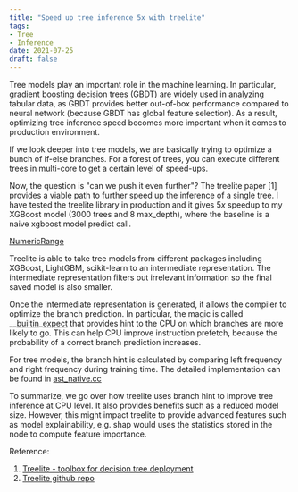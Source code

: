 ```yaml
---
title: "Speed up tree inference 5x with treelite"
tags:
- Tree
- Inference
date: 2021-07-25
draft: false
---
```


Tree models play an important role in the machine learning. In particular, gradient boosting decision trees (GBDT) are widely used in analyzing tabular data, as GBDT provides better out-of-box performance compared to neural network (because GBDT has global feature selection). As a result, optimizing tree inference speed becomes more important when it comes to production environment.

If we look deeper into tree models, we are basically trying to optimize a bunch of if-else branches. For a forest of trees, you can execute different trees in multi-core to get a certain level of speed-ups.

Now, the question is "can we push it even further"? The treelite paper [1] provides a viable path to further speed up the inference of a single tree. I have tested the treelite library in production and it gives $5x$ speedup to my XGBoost model (3000 trees and 8 max_depth), where the baseline is a naive xgboost model.predict call.

[NumericRange](/static/images/blog/treelite/treelite-diagram.png)

Treelite is able to take tree models from different packages including XGBoost, LightGBM, scikit-learn to an intermediate representation. The intermediate representation filters out irrelevant information so the final saved model is also smaller. 

Once the intermediate representation is generated, it allows the compiler to optimize the branch prediction. In particular, the magic is called [__builtin_expect](https://github.com/dmlc/treelite/blob/342be01cde4fd99f81e529c1a0c85c496b2a3226/src/compiler/native/header_template.h#L34-L40) that provides hint to the CPU on which branches are more likely to go. This can help CPU improve instruction prefetch, because the probability of a correct branch prediction increases. 

For tree models, the branch hint is calculated by comparing left frequency and right frequency during training time. The detailed implementation can be found in [ast_native.cc](https://github.com/dmlc/treelite/blob/d037bb4dda70cd43349685b848e57a7f260b5453/src/compiler/ast_native.cc)

To summarize, we go over how treelite uses branch hint to improve tree inference at CPU level. It also provides benefits such as a reduced model size. However, this might impact treelite to provide advanced features such as model explainability, e.g. shap would uses the statistics stored in the node to compute feature importance.


Reference:

1. [Treelite - toolbox for decision tree deployment](https://mlsys.org/Conferences/doc/2018/196.pdf)
2. [Treelite github repo](https://github.com/dmlc/treelite)
